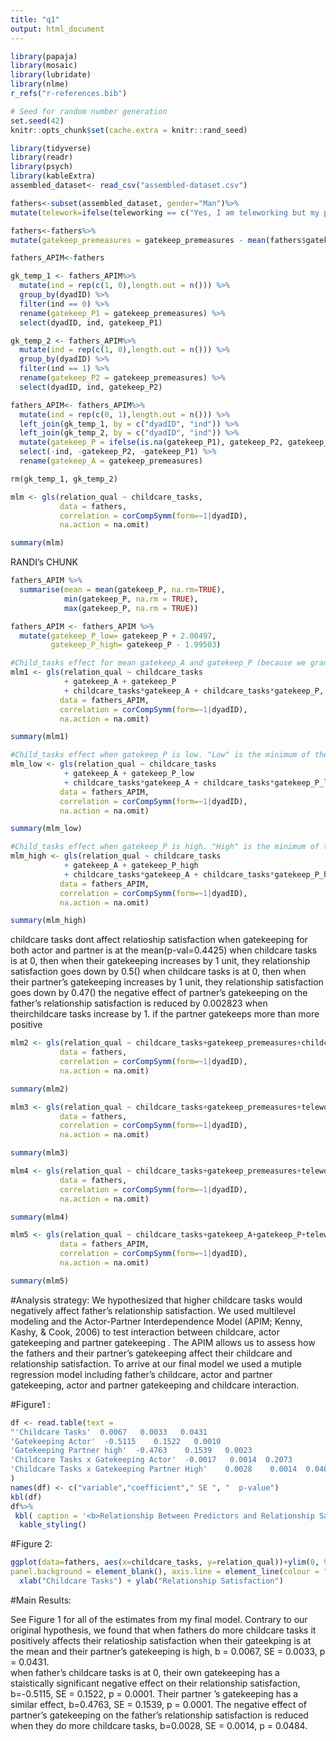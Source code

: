 ```yaml
---
title: "q1"
output: html_document
---
```

```r
library(papaja)
library(mosaic)
library(lubridate)
library(nlme)
r_refs("r-references.bib")
```


```r
# Seed for random number generation
set.seed(42)
knitr::opts_chunk$set(cache.extra = knitr::rand_seed)
```

```r
library(tidyverse)
library(readr)
library(psych)
library(kableExtra)
assembled_dataset<- read_csv("assembled-dataset.csv")
```

```r
fathers<-subset(assembled_dataset, gender="Man")%>%
mutate(telework=ifelse(teleworking == c("Yes, I am teleworking but my partner is not", "We are both teleworking"), 0, 1)) #not this is an indicator of NOT teleworking
```

```r
fathers<-fathers%>%
mutate(gatekeep_premeasures = gatekeep_premeasures - mean(fathers$gatekeep_premeasures, na.rm = TRUE))
```

```r
fathers_APIM<-fathers
```


```r
gk_temp_1 <- fathers_APIM%>%
  mutate(ind = rep(c(1, 0),length.out = n())) %>%
  group_by(dyadID) %>%
  filter(ind == 0) %>%
  rename(gatekeep_P1 = gatekeep_premeasures) %>%
  select(dyadID, ind, gatekeep_P1)

gk_temp_2 <- fathers_APIM%>%
  mutate(ind = rep(c(1, 0),length.out = n())) %>%
  group_by(dyadID) %>%
  filter(ind == 1) %>%
  rename(gatekeep_P2 = gatekeep_premeasures) %>%
  select(dyadID, ind, gatekeep_P2)

fathers_APIM<- fathers_APIM%>%
  mutate(ind = rep(c(0, 1),length.out = n())) %>%
  left_join(gk_temp_1, by = c("dyadID", "ind")) %>%
  left_join(gk_temp_2, by = c("dyadID", "ind")) %>%
  mutate(gatekeep_P = ifelse(is.na(gatekeep_P1), gatekeep_P2, gatekeep_P1)) %>%
  select(-ind, -gatekeep_P2, -gatekeep_P1) %>%
  rename(gatekeep_A = gatekeep_premeasures)

rm(gk_temp_1, gk_temp_2)
```

```r

mlm <- gls(relation_qual ~ childcare_tasks, 
           data = fathers,
           correlation = corCompSymm(form=~1|dyadID),
           na.action = na.omit)

summary(mlm)
```


RANDI's CHUNK
```r
fathers_APIM %>%
  summarise(mean = mean(gatekeep_P, na.rm=TRUE),
            min(gatekeep_P, na.rm = TRUE),
            max(gatekeep_P, na.rm = TRUE))

fathers_APIM <- fathers_APIM %>%
  mutate(gatekeep_P_low= gatekeep_P + 2.00497,
         gatekeep_P_high= gatekeep_P - 1.99503)

#Child_tasks effect for mean gatekeep_A and gatekeep_P (because we grand-mean centered)
mlm1 <- gls(relation_qual ~ childcare_tasks 
            + gatekeep_A + gatekeep_P 
            + childcare_tasks*gatekeep_A + childcare_tasks*gatekeep_P, 
           data = fathers_APIM,
           correlation = corCompSymm(form=~1|dyadID),
           na.action = na.omit)

summary(mlm1)

#Child_tasks effect when gatekeep_P is low. "Low" is the minimum of the gatekeep_P variable. Gatekeep_A remains at the mean. 
mlm_low <- gls(relation_qual ~ childcare_tasks 
            + gatekeep_A + gatekeep_P_low 
            + childcare_tasks*gatekeep_A + childcare_tasks*gatekeep_P_low, 
           data = fathers_APIM,
           correlation = corCompSymm(form=~1|dyadID),
           na.action = na.omit)

summary(mlm_low)

#Child_tasks effect when gatekeep_P is high. "High" is the minimum of the gatekeep_P variable. Gatekeep_A remains at the mean.
mlm_high <- gls(relation_qual ~ childcare_tasks 
            + gatekeep_A + gatekeep_P_high 
            + childcare_tasks*gatekeep_A + childcare_tasks*gatekeep_P_high, 
           data = fathers_APIM,
           correlation = corCompSymm(form=~1|dyadID),
           na.action = na.omit)

summary(mlm_high)
```

childcare tasks dont affect relatioship satisfaction when gatekeeping for both actor and partner is at the mean(p-val=0.4425)
when childcare tasks is at 0, then when their gatekeeping increases by 1 unit, they relationship satisfaction goes down by 0.5()
when childcare tasks is at 0, then when their partner's  gatekeeping increases by 1 unit, they relationship satisfaction goes down by 0.47()
the negative effect of partner's gatekeeping on the father's relationship satisfaction is reduced by 0.002823 when theirchildcare tasks increase by 1. 
if the partner gatekeeps more than more positive

```r

mlm2 <- gls(relation_qual ~ childcare_tasks+gatekeep_premeasures+childcare_tasks*gatekeep_premeasures, 
           data = fathers,
           correlation = corCompSymm(form=~1|dyadID),
           na.action = na.omit)

summary(mlm2)
```

```r
mlm3 <- gls(relation_qual ~ childcare_tasks+gatekeep_premeasures+telework, 
           data = fathers,
           correlation = corCompSymm(form=~1|dyadID),
           na.action = na.omit)

summary(mlm3)
```

```r
mlm4 <- gls(relation_qual ~ childcare_tasks+gatekeep_premeasures+telework+childcare_tasks*gatekeep_premeasures+childcare_tasks*telework, 
           data = fathers,
           correlation = corCompSymm(form=~1|dyadID),
           na.action = na.omit)

summary(mlm4)
```

```r
mlm5 <- gls(relation_qual ~ childcare_tasks+gatekeep_A+gatekeep_P+telework+childcare_tasks*gatekeep_A+childcare_tasks*gatekeep_P+childcare_tasks*telework, 
           data = fathers_APIM,
           correlation = corCompSymm(form=~1|dyadID),
           na.action = na.omit)

summary(mlm5)
```



#Analysis strategy:
We hypothesized that higher childcare tasks would negatively affect father's relationship satisfaction. We used multilevel modeling and the Actor-Partner Interdependence Model (APIM; Kenny, Kashy, & Cook, 2006) to test interaction between childcare, actor gatekeeping and partner gatekeeping . The APIM allows us to assess how the fathers and their partner's gatekeeping affect their childcare and relationship satisfaction. To arrive at our final model we used a mutiple regression model including father's childcare, actor and partner gatekeeping, actor and partner gatekeeping and childcare interaction.

#Figure1 :

```r
df <- read.table(text = 
"'Childcare Tasks'  0.0067   0.0033   0.0431
'Gatekeeping Actor'  -0.5115    0.1522   0.0010
'Gatekeeping Partner high'  -0.4763    0.1539   0.0023
'Childcare Tasks x Gatekeeping Actor'  -0.0017   0.0014  0.2073
'Childcare Tasks x Gatekeeping Partner High'  	0.0028    0.0014  0.0484"
)
names(df) <- c("variable","coefficient"," SE ", "  p-value")
kbl(df) 
df%>%
 kbl( caption = '<b>Relationship Between Predictors and Relationship Satisfaction</b>', format = 'html') %>%
  kable_styling()
```

#Figure 2:

```r
ggplot(data=fathers, aes(x=childcare_tasks, y=relation_qual))+ylim(0, 9)+geom_smooth(method="lm", colour="black", se=FALSE)+ theme(panel.grid.major = element_blank(), panel.grid.minor = element_blank(),
panel.background = element_blank(), axis.line = element_line(colour = "black"))+
  xlab("Childcare Tasks") + ylab("Relationship Satisfaction")
```


#Main Results:

See Figure 1 for all of the estimates from my final model.
Contrary to our original hypothesis, we found that when fathers do more childcare tasks it positively affects their relatioship satisfaction when their gateekping is at the mean and their partner's gatekeeping is high, b = 0.0067, SE = 0.0033, p = 0.0431.  
when father's childcare tasks is at 0, their own gatekeeping has a staistically significant negative effect on their relationship satisfaction, b=-0.5115, SE = 0.1522, p = 0.0001. Their partner 's gatekeeping has a similar effect, b=0.4763, SE = 0.1539, p = 0.0001.
The negative effect of partner's gatekeeping on the father's relationship satisfaction is reduced when they do more childcare tasks, b=0.0028, SE = 0.0014, p = 0.0484. 
